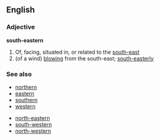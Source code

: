 ==English==
===Adjective===
'''south-eastern'''
# Of, facing, situated in, or related to the [[south-east]]
# (of a wind) [[blow]]ing from the south-east; [[south-easterly]]

===See also===
*[[northern]]
*[[eastern]]
*[[southern]]
*[[western]]

*[[north-eastern]]
*[[south-western]]
*[[north-western]]